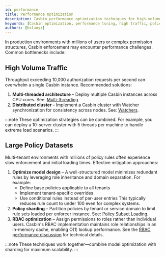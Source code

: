 ```yaml
---
id: performance
title: Performance Optimization
description: Casbin performance optimization techniques for high-volume environments and large-scale policy management
keywords: [Casbin optimization, performance tuning, high traffic, policy scaling, multi-threading]
authors: [hsluoyz]
---
```


In production environments with millions of users or complex permission structures, Casbin enforcement may encounter performance challenges. Common bottlenecks include:

## High Volume Traffic

Throughput exceeding 10,000 authorization requests per second can overwhelm a single Casbin instance. Recommended solutions:

1. **Multi-threaded architecture** – Deploy multiple Casbin instances across CPU cores. See: [Multi-threading](/docs/multi-threading).
2. **Distributed cluster** – Implement a Casbin cluster with Watcher synchronization for consistency across nodes. See: [Watchers](/docs/watchers).

:::note
These optimization strategies can be combined. For example, you can deploy a 10-server cluster with 5 threads per machine to handle extreme load scenarios.
:::

## Large Policy Datasets

Multi-tenant environments with millions of policy rules often experience slow enforcement and initial loading times. Effective mitigation approaches:

1. **Optimize model design** – A well-structured model minimizes redundant rules by leveraging role inheritance and domain separation. For example:
   - Define base policies applicable to all tenants
   - Implement tenant-specific overrides
   - Use conditional rules instead of per-user entries
   This typically reduces rule count to under 100 even for complex systems.
2. **Policy sharding** – Partition policies by tenant or service domain to limit rule sets loaded per enforcer instance. See: [Policy Subset Loading](/docs/policy-subset-loading).
3. **RBAC optimization** – Assign permissions to roles rather than individual users. Casbin's RBAC implementation maintains role relationships in an in-memory cache, enabling O(1) lookup performance. See the [RBAC performance discussion](https://github.com/casbin/casbin/issues/681#issuecomment-763801583) for technical details.

:::note
These techniques work together—combine model optimization with sharding for maximum scalability.
:::
